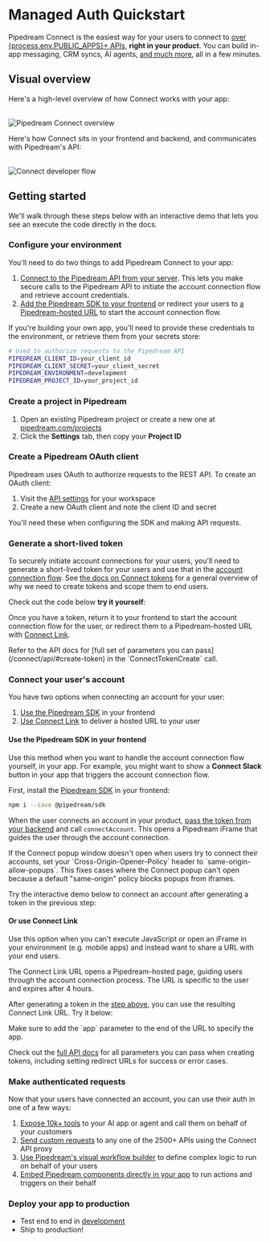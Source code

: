 
# Managed Auth Quickstart

<GlobalConnectProvider>

Pipedream Connect is the easiest way for your users to connect to [over {process.env.PUBLIC_APPS}+ APIs](https://pipedream.com/apps), **right in your product**. You can build in-app messaging, CRM syncs, AI agents, [and much more](/connect/use-cases/), all in a few minutes.

## Visual overview

Here's a high-level overview of how Connect works with your app:

<br />
<Image src="https://res.cloudinary.com/pipedreamin/image/upload/v1724194758/Screenshot_2024-08-20_at_3.59.05_PM_rfylfq.png" alt="Pipedream Connect overview" width={800} height={529} />

Here's how Connect sits in your frontend and backend, and communicates with Pipedream's API:

<br />
<Image src="https://res.cloudinary.com/pipedreamin/image/upload/v1723834101/docs/Screenshot_2024-08-16_at_11.48.15_AM_kijxa7.png" alt="Connect developer flow" width={800} height={500} />

## Getting started

We'll walk through these steps below with an interactive demo that lets you see an execute the code directly in the docs.

<Steps>

### Configure your environment

You'll need to do two things to add Pipedream Connect to your app:

1. [Connect to the Pipedream API from your server](#generate-a-short-lived-token). This lets you make secure calls to the Pipedream API to initiate the account connection flow and retrieve account credentials.
2. [Add the Pipedream SDK to your frontend](#connect-your-users-account) or redirect your users to [a Pipedream-hosted URL](/connect/connect-link/) to start the account connection flow.

If you're building your own app, you'll need to provide these credentials to the environment, or retrieve them from your secrets store:

```bash
# Used to authorize requests to the Pipedream API
PIPEDREAM_CLIENT_ID=your_client_id
PIPEDREAM_CLIENT_SECRET=your_client_secret
PIPEDREAM_ENVIRONMENT=development
PIPEDREAM_PROJECT_ID=your_project_id
```

### Create a project in Pipedream

1. Open an existing Pipedream project or create a new one at [pipedream.com/projects](https://pipedream.com/projects)
2. Click the **Settings** tab, then copy your **Project ID**

### Create a Pipedream OAuth client

Pipedream uses OAuth to authorize requests to the REST API. To create an OAuth client:

1. Visit the [API settings](https://pipedream.com/settings/api) for your workspace
2. Create a new OAuth client and note the client ID and secret

You'll need these when configuring the SDK and making API requests.

### Generate a short-lived token

To securely initiate account connections for your users, you'll need to generate a short-lived token for your users and use that in the [account connection flow](#connect-your-users-account). See [the docs on Connect tokens](/connect/tokens/) for a general overview of why we need to create tokens and scope them to end users.

Check out the code below **try it yourself**:

<div className="not-prose">
  <TokenGenerationDemo />
</div>

Once you have a token, return it to your frontend to start the account connection flow for the user, or redirect them to a Pipedream-hosted URL with [Connect Link](#or-use-connect-link).

<Callout type="info">
Refer to the API docs for [full set of parameters you can pass](/connect/api/#create-token) in the `ConnectTokenCreate` call.
</Callout>

### Connect your user's account

You have two options when connecting an account for your user:

1. [Use the Pipedream SDK](#use-the-pipedream-sdk-in-your-frontend) in your frontend
2. [Use Connect Link](#or-use-connect-link) to deliver a hosted URL to your user

#### Use the Pipedream SDK in your frontend

Use this method when you want to handle the account connection flow yourself, in your app. For example, you might want to show a **Connect Slack** button in your app that triggers the account connection flow.

First, install the [Pipedream SDK](https://www.npmjs.com/package/@pipedream/sdk) in your frontend:

```bash
npm i --save @pipedream/sdk
```

When the user connects an account in your product, [pass the token from your backend](#generate-a-short-lived-token) and call `connectAccount`. This opens a Pipedream iFrame that guides the user through the account connection.

<Callout type="info">
If the Connect popup window doesn't open when users try to connect their accounts, set your `Cross-Origin-Opener-Policy` header to `same-origin-allow-popups`. This fixes cases where the Connect popup can't open because a default "same-origin" policy blocks popups from iframes.
</Callout>

Try the interactive demo below to connect an account after generating a token in the previous step:

<div className="not-prose">
  <AccountConnectionDemo />
</div>

#### Or use Connect Link

Use this option when you can't execute JavaScript or open an iFrame in your environment (e.g. mobile apps) and instead want to share a URL with your end users.

The Connect Link URL opens a Pipedream-hosted page, guiding users through the account connection process. The URL is specific to the user and expires after 4 hours.

After generating a token in the [step above](#generate-a-short-lived-token), you can use the resulting Connect Link URL. Try it below:

<div className="not-prose">
  <ConnectLinkDemo />
</div>

<Callout type="info">
Make sure to add the `app` parameter to the end of the URL to specify the app.

Check out the [full API docs](/connect/api/#create-token) for all parameters you can pass when creating tokens, including setting redirect URLs for success or error cases.
</Callout>

### Make authenticated requests

Now that your users have connected an account, you can use their auth in one of a few ways:

1. [Expose 10k+ tools](/connect/components/) to your AI app or agent and call them on behalf of your customers
2. [Send custom requests](/connect/api-proxy/) to any one of the 2500+ APIs using the Connect API proxy
3. [Use Pipedream's visual workflow builder](/connect/workflows/) to define complex logic to run on behalf of your users
4. [Embed Pipedream components directly in your app](/connect/components/) to run actions and triggers on their behalf

### Deploy your app to production

- Test end to end in [development](/connect/managed-auth/environments/)
- Ship to production!

</Steps>

</GlobalConnectProvider>
